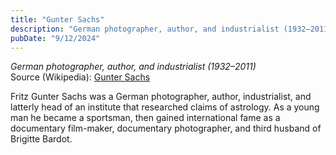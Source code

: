 ```yaml
---
title: "Gunter Sachs"
description: "German photographer, author, and industrialist (1932–2011)"
pubDate: "9/12/2024"
---
```


*German photographer, author, and industrialist (1932–2011)*  
Source (Wikipedia): [Gunter Sachs][1]

Fritz Gunter Sachs was a German photographer, author, industrialist, and latterly head of an institute that researched claims of astrology. As a young man he became a sportsman, then gained international fame as a documentary film-maker, documentary photographer, and third husband of Brigitte Bardot.

[1]: https://en.wikipedia.org/wiki/Gunter_Sachs
